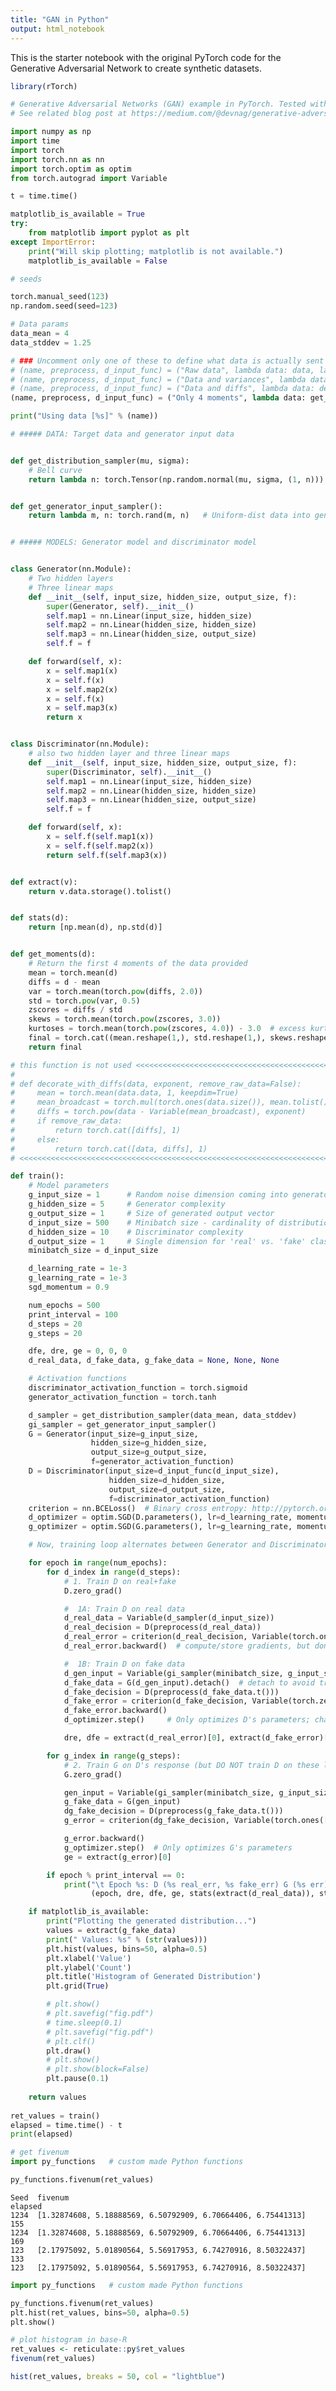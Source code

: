 ```yaml
---
title: "GAN in Python"
output: html_notebook
---
```



This is the starter notebook with the original PyTorch code for the Generative Adversarial Network to create synthetic datasets.



```r
library(rTorch)
```


```python
# Generative Adversarial Networks (GAN) example in PyTorch. Tested with PyTorch 0.4.1, Python 3.6.7 (Nov 2018)
# See related blog post at https://medium.com/@devnag/generative-adversarial-networks-gans-in-50-lines-of-code-pytorch-e81b79659e3f#.sch4xgsa9

import numpy as np
import time
import torch
import torch.nn as nn
import torch.optim as optim
from torch.autograd import Variable

t = time.time()

matplotlib_is_available = True
try:
    from matplotlib import pyplot as plt
except ImportError:
    print("Will skip plotting; matplotlib is not available.")
    matplotlib_is_available = False

# seeds

torch.manual_seed(123)
np.random.seed(seed=123)

# Data params
data_mean = 4
data_stddev = 1.25

# ### Uncomment only one of these to define what data is actually sent to the Discriminator
# (name, preprocess, d_input_func) = ("Raw data", lambda data: data, lambda x: x)
# (name, preprocess, d_input_func) = ("Data and variances", lambda data: decorate_with_diffs(data, 2.0), lambda x: x * 2)
# (name, preprocess, d_input_func) = ("Data and diffs", lambda data: decorate_with_diffs(data, 1.0), lambda x: x * 2)
(name, preprocess, d_input_func) = ("Only 4 moments", lambda data: get_moments(data), lambda x: 4)

print("Using data [%s]" % (name))

# ##### DATA: Target data and generator input data


def get_distribution_sampler(mu, sigma):
    # Bell curve
    return lambda n: torch.Tensor(np.random.normal(mu, sigma, (1, n)))  # Gaussian


def get_generator_input_sampler():
    return lambda m, n: torch.rand(m, n)   # Uniform-dist data into generator, _NOT_ Gaussian


# ##### MODELS: Generator model and discriminator model


class Generator(nn.Module):
    # Two hidden layers
    # Three linear maps
    def __init__(self, input_size, hidden_size, output_size, f):
        super(Generator, self).__init__()
        self.map1 = nn.Linear(input_size, hidden_size)
        self.map2 = nn.Linear(hidden_size, hidden_size)
        self.map3 = nn.Linear(hidden_size, output_size)
        self.f = f

    def forward(self, x):
        x = self.map1(x)
        x = self.f(x)
        x = self.map2(x)
        x = self.f(x)
        x = self.map3(x)
        return x


class Discriminator(nn.Module):
    # also two hidden layer and three linear maps
    def __init__(self, input_size, hidden_size, output_size, f):
        super(Discriminator, self).__init__()
        self.map1 = nn.Linear(input_size, hidden_size)
        self.map2 = nn.Linear(hidden_size, hidden_size)
        self.map3 = nn.Linear(hidden_size, output_size)
        self.f = f

    def forward(self, x):
        x = self.f(self.map1(x))
        x = self.f(self.map2(x))
        return self.f(self.map3(x))


def extract(v):
    return v.data.storage().tolist()


def stats(d):
    return [np.mean(d), np.std(d)]


def get_moments(d):
    # Return the first 4 moments of the data provided
    mean = torch.mean(d)
    diffs = d - mean
    var = torch.mean(torch.pow(diffs, 2.0))
    std = torch.pow(var, 0.5)
    zscores = diffs / std
    skews = torch.mean(torch.pow(zscores, 3.0))
    kurtoses = torch.mean(torch.pow(zscores, 4.0)) - 3.0  # excess kurtosis, should be 0 for Gaussian
    final = torch.cat((mean.reshape(1,), std.reshape(1,), skews.reshape(1,), kurtoses.reshape(1,)))
    return final

# this function is not used <<<<<<<<<<<<<<<<<<<<<<<<<<<<<<<<<<<<<<<<<<<<<<<<<<<<
#
# def decorate_with_diffs(data, exponent, remove_raw_data=False):
#     mean = torch.mean(data.data, 1, keepdim=True)
#     mean_broadcast = torch.mul(torch.ones(data.size()), mean.tolist()[0][0])
#     diffs = torch.pow(data - Variable(mean_broadcast), exponent)
#     if remove_raw_data:
#         return torch.cat([diffs], 1)
#     else:
#         return torch.cat([data, diffs], 1)
# <<<<<<<<<<<<<<<<<<<<<<<<<<<<<<<<<<<<<<<<<<<<<<<<<<<<<<<<<<<<<<<<<<<<<<<<<<<<<<
```



```python
def train():
    # Model parameters
    g_input_size = 1      # Random noise dimension coming into generator, per output vector
    g_hidden_size = 5     # Generator complexity
    g_output_size = 1     # Size of generated output vector
    d_input_size = 500    # Minibatch size - cardinality of distributions
    d_hidden_size = 10    # Discriminator complexity
    d_output_size = 1     # Single dimension for 'real' vs. 'fake' classification
    minibatch_size = d_input_size

    d_learning_rate = 1e-3
    g_learning_rate = 1e-3
    sgd_momentum = 0.9

    num_epochs = 500
    print_interval = 100
    d_steps = 20
    g_steps = 20

    dfe, dre, ge = 0, 0, 0
    d_real_data, d_fake_data, g_fake_data = None, None, None

    # Activation functions
    discriminator_activation_function = torch.sigmoid
    generator_activation_function = torch.tanh

    d_sampler = get_distribution_sampler(data_mean, data_stddev)
    gi_sampler = get_generator_input_sampler()
    G = Generator(input_size=g_input_size,
                  hidden_size=g_hidden_size,
                  output_size=g_output_size,
                  f=generator_activation_function)
    D = Discriminator(input_size=d_input_func(d_input_size),
                      hidden_size=d_hidden_size,
                      output_size=d_output_size,
                      f=discriminator_activation_function)
    criterion = nn.BCELoss()  # Binary cross entropy: http://pytorch.org/docs/nn.html#bceloss
    d_optimizer = optim.SGD(D.parameters(), lr=d_learning_rate, momentum=sgd_momentum)
    g_optimizer = optim.SGD(G.parameters(), lr=g_learning_rate, momentum=sgd_momentum)

    # Now, training loop alternates between Generator and Discriminator modes

    for epoch in range(num_epochs):
        for d_index in range(d_steps):
            # 1. Train D on real+fake
            D.zero_grad()

            #  1A: Train D on real data
            d_real_data = Variable(d_sampler(d_input_size))
            d_real_decision = D(preprocess(d_real_data))
            d_real_error = criterion(d_real_decision, Variable(torch.ones([1,1])))  # ones = true
            d_real_error.backward()  # compute/store gradients, but don't change params

            #  1B: Train D on fake data
            d_gen_input = Variable(gi_sampler(minibatch_size, g_input_size))
            d_fake_data = G(d_gen_input).detach()  # detach to avoid training G on these labels
            d_fake_decision = D(preprocess(d_fake_data.t()))
            d_fake_error = criterion(d_fake_decision, Variable(torch.zeros([1,1])))  # zeros = fake
            d_fake_error.backward()
            d_optimizer.step()     # Only optimizes D's parameters; changes based on stored gradients from backward()

            dre, dfe = extract(d_real_error)[0], extract(d_fake_error)[0]

        for g_index in range(g_steps):
            # 2. Train G on D's response (but DO NOT train D on these labels)
            G.zero_grad()

            gen_input = Variable(gi_sampler(minibatch_size, g_input_size))
            g_fake_data = G(gen_input)
            dg_fake_decision = D(preprocess(g_fake_data.t()))
            g_error = criterion(dg_fake_decision, Variable(torch.ones([1,1])))  # Train G to pretend it's genuine

            g_error.backward()
            g_optimizer.step()  # Only optimizes G's parameters
            ge = extract(g_error)[0]

        if epoch % print_interval == 0:
            print("\t Epoch %s: D (%s real_err, %s fake_err) G (%s err); Real Dist (%s),  Fake Dist (%s) " %
                  (epoch, dre, dfe, ge, stats(extract(d_real_data)), stats(extract(d_fake_data))))

    if matplotlib_is_available:
        print("Plotting the generated distribution...")
        values = extract(g_fake_data)
        print(" Values: %s" % (str(values)))
        plt.hist(values, bins=50, alpha=0.5)
        plt.xlabel('Value')
        plt.ylabel('Count')
        plt.title('Histogram of Generated Distribution')
        plt.grid(True)

        # plt.show()
        # plt.savefig("fig.pdf")
        # time.sleep(0.1)
        # plt.savefig("fig.pdf")
        # plt.clf()
        plt.draw()
        # plt.show()
        # plt.show(block=False)
        plt.pause(0.1)
    
    return values
    
ret_values = train()
elapsed = time.time() - t
print(elapsed)
```



```python
# get fivenum
import py_functions   # custom made Python functions

py_functions.fivenum(ret_values)
```

```
Seed  fivenum                                                       elapsed
1234  [1.32874608, 5.18888569, 6.50792909, 6.70664406, 6.75441313]   155
1234  [1.32874608, 5.18888569, 6.50792909, 6.70664406, 6.75441313]   169
123   [2.17975092, 5.01890564, 5.56917953, 6.74270916, 8.50322437]   133
123   [2.17975092, 5.01890564, 5.56917953, 6.74270916, 8.50322437]
```


```python
import py_functions   # custom made Python functions

py_functions.fivenum(ret_values)
plt.hist(ret_values, bins=50, alpha=0.5)
plt.show()
```



```r
# plot histogram in base-R
ret_values <- reticulate::py$ret_values
fivenum(ret_values)

hist(ret_values, breaks = 50, col = "lightblue")
```



